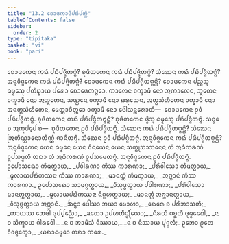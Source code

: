 ```yaml
---
title: "13.2 ᨧᩮᩣᨴᨠᩣᨴᩥᨸᨭᩥᨸᨲ᩠ᨲᩥ"
tableOfContents: false
sidebar:
  order: 2
type: "tipitaka"
basket: "vi"
book: "pari"
---
```



<DynamicBreadcrumb />

<Division number="363" book="pari">

<Paragraph number="1798" book="pari">
ᨧᩮᩣᨴᨠᩮᨶ ᨠᨳᩴ ᨸᨭᩥᨸᨩ᩠ᨩᩥᨲᨻ᩠ᨻᩴ? ᨧᩩᨴᩥᨲᨠᩮᨶ ᨠᨳᩴ ᨸᨭᩥᨸᨩ᩠ᨩᩥᨲᨻ᩠ᨻᩴ? ᩈᩴᨥᩮᨶ ᨠᨳᩴ ᨸᨭᩥᨸᨩ᩠ᨩᩥᨲᨻ᩠ᨻᩴ? ᩋᨶᩩᩅᩥᨩ᩠ᨩᨠᩮᨶ ᨠᨳᩴ ᨸᨭᩥᨸᨩ᩠ᨩᩥᨲᨻ᩠ᨻᩴ? ᨧᩮᩣᨴᨠᩮᨶ ᨠᨳᩴ ᨸᨭᩥᨸᨩ᩠ᨩᩥᨲᨻ᩠ᨻᨶ᩠ᨲᩥ? ᨧᩮᩣᨴᨠᩮᨶ ᨸᨬ᩠ᨧᩈᩩ ᨵᨾ᩠ᨾᩮᩈᩩ ᨸᨲᩥᨭ᩠ᨮᩣᨿ ᨸᩁᩮᩣ ᨧᩮᩣᨴᩮᨲᨻ᩠ᨻᩮᩣ. ᨠᩣᩃᩮᨶ ᩅᨠ᩠ᨡᩣᨾᩥ ᨶᩮᩣ ᩋᨠᩣᩃᩮᨶ, ᨽᩪᨲᩮᨶ ᩅᨠ᩠ᨡᩣᨾᩥ ᨶᩮᩣ ᩋᨽᩪᨲᩮᨶ, ᩈᨱ᩠ᩉᩮᨶ ᩅᨠ᩠ᨡᩣᨾᩥ ᨶᩮᩣ ᨹᩁᩩᩈᩮᨶ, ᩋᨲ᩠ᨳᩈᩴᩉᩥᨲᩮᨶ ᩅᨠ᩠ᨡᩣᨾᩥ ᨶᩮᩣ ᩋᨶᨲ᩠ᨳᩈᩴᩉᩥᨲᩮᨶ, ᨾᩮᨲ᩠ᨲᩣᨧᩥᨲ᩠ᨲᩮᩣ ᩅᨠ᩠ᨡᩣᨾᩥ ᨶᩮᩣ ᨴᩮᩤᩈᨶ᩠ᨲᩁᩮᩣᨲᩥ—  ᨧᩮᩣᨴᨠᩮᨶ ᩑᩅᩴ ᨸᨭᩥᨸᨩ᩠ᨩᩥᨲᨻ᩠ᨻᩴ. ᨧᩩᨴᩥᨲᨠᩮᨶ ᨠᨳᩴ ᨸᨭᩥᨸᨩ᩠ᨩᩥᨲᨻ᩠ᨻᨶ᩠ᨲᩥ? ᨧᩩᨴᩥᨲᨠᩮᨶ ᨴ᩠ᩅᩦᩈᩩ ᨵᨾ᩠ᨾᩮᩈᩩ ᨸᨭᩥᨸᨩ᩠ᨩᩥᨲᨻ᩠ᨻᩴ. ᩈᨧ᩠ᨧᩮ ᨧ ᩋᨠᩩᨸ᩠ᨸᩮ ᨧ—  ᨧᩩᨴᩥᨲᨠᩮᨶ ᩑᩅᩴ ᨸᨭᩥᨸᨩ᩠ᨩᩥᨲᨻ᩠ᨻᩴ. ᩈᩴᨥᩮᨶ ᨠᨳᩴ ᨸᨭᩥᨸᨩ᩠ᨩᩥᨲᨻ᩠ᨻᨶ᩠ᨲᩥ? ᩈᩴᨥᩮᨶ ᩒᨲᩥᨱ᩠ᨱᩣᨶᩮᩣᨲᩥᨱ᩠ᨱᩴ ᨩᩣᨶᩥᨲᨻ᩠ᨻᩴ. ᩈᩴᨥᩮᨶ ᩑᩅᩴ ᨸᨭᩥᨸᨩ᩠ᨩᩥᨲᨻ᩠ᨻᩴ. ᩋᨶᩩᩅᩥᨩ᩠ᨩᨠᩮᨶ ᨠᨳᩴ ᨸᨭᩥᨸᨩ᩠ᨩᩥᨲᨻ᩠ᨻᨶ᩠ᨲᩥ? ᩋᨶᩩᩅᩥᨩ᩠ᨩᨠᩮᨶ ᨿᩮᨶ ᨵᨾ᩠ᨾᩮᨶ ᨿᩮᨶ ᩅᩥᨶᨿᩮᨶ ᨿᩮᨶ ᩈᨲ᩠ᨳᩩᩈᩣᩈᨶᩮᨶ ᨲᩴ ᩋᨵᩥᨠᩁᨱᩴ ᩅᩪᨸᩈᨾ᩠ᨾᨲᩥ ᨲᨳᩣ ᨲᩴ ᩋᨵᩥᨠᩁᨱᩴ ᩅᩪᨸᩈᨾᩮᨲᨻ᩠ᨻᩴ. ᩋᨶᩩᩅᩥᨩ᩠ᨩᨠᩮᨶ ᩑᩅᩴ ᨸᨭᩥᨸᨩ᩠ᨩᩥᨲᨻ᩠ᨻᩴ.
</Paragraph>

</Division>
<Division number="364" book="pari">

<Paragraph number="1799" type="verses" book="pari">
ᩏᨸᩮᩣᩈᨳᩮᩣ ᨠᩥᨾᨲ᩠ᨳᩣᨿ,_  
_ᨸᩅᩤᩁᨱᩣ ᨠᩥᩔ ᨠᩣᩁᨱᩣ;_  
_ᨸᩁᩥᩅᩤᩈᩮᩣ ᨠᩥᨾᨲ᩠ᨳᩣᨿ,_  
_ᨾᩪᩃᩣᨿᨸᨭᩥᨠᩔᨶᩣ ᨠᩥᩔ ᨠᩣᩁᨱᩣ;_  
_ᨾᩣᨶᨲ᩠ᨲᩴ ᨠᩥᨾᨲ᩠ᨳᩣᨿ,_  
_ᩋᨻ᩠ᨽᩣᨶᩴ ᨠᩥᩔ ᨠᩣᩁᨱᩣ._  

</Paragraph>

<Paragraph number="1800" type="verses" book="pari">
ᩏᨸᩮᩣᩈᨳᩮᩣ ᩈᩣᨾᨣ᩠ᨣᨲ᩠ᨳᩣᨿ,_  
_ᩅᩥᩈᩩᨴ᩠ᨵᨲ᩠ᨳᩣᨿ ᨸᩅᩤᩁᨱᩣ;_  
_ᨸᩁᩥᩅᩤᩈᩮᩣ ᨾᩣᨶᨲ᩠ᨲᨲ᩠ᨳᩣᨿ,_  
_ᨾᩪᩃᩣᨿᨸᨭᩥᨠᩔᨶᩣ ᨶᩥᨣ᩠ᨣᩉᨲ᩠ᨳᩣᨿ;_  
_ᨾᩣᨶᨲ᩠ᨲᩴ ᩋᨻ᩠ᨽᩣᨶᨲ᩠ᨳᩣᨿ,_  
_ᩅᩥᩈᩩᨴ᩠ᨵᨲ᩠ᨳᩣᨿ ᩋᨻ᩠ᨽᩣᨶᩴ._  

</Paragraph>

<Paragraph number="1801" type="verses" book="pari">
_ᨨᨶ᩠ᨴᩣ ᨴᩮᩤᩈᩣ ᨽᨿᩣ ᨾᩮᩣᩉᩣ,_  
_ᨳᩮᩁᩮ ᨧ ᨸᩁᩥᨽᩣᩈᨲᩥ;_  
_ᨠᩣᨿᩔ ᨽᩮᨴᩤ ᨴᩩᨸ᩠ᨸᨬ᩠ᨬᩮᩣ,_  
_ᨡᨲᩮᩣ ᩏᨸᩉᨲᩥᨶ᩠ᨴᩕᩥᨿᩮᩣ;_  
_ᨶᩥᩁᨿᩴ ᨣᨧ᩠ᨨᨲᩥ ᨴᩩᨾ᩠ᨾᩮᨵᩮᩤ,_  
_ᨶ ᨧ ᩈᩥᨠ᩠ᨡᩣᨿ ᨣᩤᩁᩅᩮᩤ._  

</Paragraph>

<Paragraph number="1802" type="verses" book="pari">
_ᨶ ᨧ ᩋᩣᨾᩥᩈᩴ ᨶᩥᩔᩣᨿ,_  
_ᨶ ᨧ ᨶᩥᩔᩣᨿ ᨸᩩᨣ᩠ᨣᩃᩴ;_  
ᩏᨽᩮᩣ ᩑᨲᩮ ᩅᩥᩅᨩ᩠ᨩᩮᨲ᩠ᩅᩣ,_  
_ᨿᨳᩣᨵᨾ᩠ᨾᩮᩣ ᨲᨳᩣ ᨠᩁᩮ._
</Paragraph>
</Division>